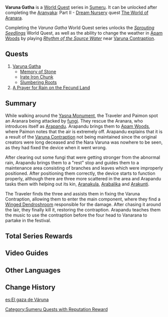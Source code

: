 {{About|the World Quest series|the Forest Adventure Journal chapter and its completion requirements|Aranyaka (Gadget)#III: Varuna Gatha}}
{{Chapter Infobox
|image         = World Quest Varuna Gatha.png
|type          = World
|region        = Sumeru
|worldQuestReq = [[The World of Aranara]]
|rep           = Sumeru
|repOrder      = 484
}}
'''Varuna Gatha''' is a [[World Quest]] series in [[Sumeru]]. It can be unlocked after completing the [[Aranyaka]]: Part II - [[Dream Nursery]] quest [[The World of Aranara]].

Completing the ''Varuna Gatha'' World Quest series unlocks the ''[[Sprouting Seedlings]]'' World Quest, as well as the ability to change the weather in [[Apam Woods]] by playing ''[[Vintage Lyre|Rhythm of the Source Water]]'' near [[Varuna Contraption]].

==Quests==
# [[Varuna Gatha (Quest)|Varuna Gatha]]
#* [[Memory of Stone]]
#* [[Irate Iron Chunk]]
#* [[Slumbering Roots]]
# [[A Prayer for Rain on the Fecund Land]]

==Summary==
While walking around the [[Yasna Monument]], the Traveler and Paimon spot an Aranara being attacked by [[fungus|fungi]]. They rescue the Aranara, who introduces itself as [[Arapandu]]. Arapandu brings them to [[Apam Woods]], where Paimon notes that the air is extremely off. Arapandu explains that it is a result of the [[Varuna Contraption]] not being maintained since the original creators were long deceased and the Nara Varuna was nowhere to be seen, as they had fixed the device when it went wrong.

After clearing out some fungi that were getting stronger from the abnormal rain, Arapandu brings them to a "rest" stop and guides them to a maintenance area consisting of branches and leaves which were improperly positioned. After positioning them correctly, the device starts to function properly, although there are three more scattered in the area and Arapandu tasks them with helping out its kin, [[Aranakula]], [[Arabalika]] and [[Arakunti]].

The Traveler finds the three and assists them in fixing the Varuna Contraption, allowing them to enter the main component, where they find a [[Winged Dendroshroom]] responsible for the damage. After chasing it around the lair, they finally kill it, restoring the contraption. Arapandu teaches them the music to use the contraption before the four head to Vanarana to partake in the festival.

==Total Series Rewards==
{{Event Rewards
|type = Quest
|Adventure EXP = 1600
|Mora = 160,000
|Primogem = 200
|Hero's Wit = 16
|Mystic Enhancement Ore = 8
|Stories of You and the Aranara = 1
|sort = Adventure EXP,Primogem,Hero's Wit,Mora,Mystic Enhancement Ore,Stories of You and the Aranara
}}

==Video Guides==
{{EVT
|video1   = https://youtu.be/kNMc46KxvTM
|caption1 = Varuna Gatha Guide

|video2   = https://youtu.be/_3KlmhjeUqg
|caption2 = Aranyaka Part III: Varuna Gatha
}}

==Other Languages==
{{Other Languages
|en      = Varuna Gatha
|zhs     = 水天供书
|zhs_rm  = Shuǐtiān Gòngshū
|zht     = 水天供書
|zht_rm  = Shuǐtiān Gòngshū
|zh_tl   = 
|ja      = ヴァルナ伽陀
|ja_rm   = Varuna Gata
|ja_tl   = Varuna {{w|Gatha (India)|Gatha}}
|ko      = 바루나 가타
|ko_rm   = Baruna Gata
|ko_tl   = Varuna Gatha
|es      = El gaza de Váruna
|es_tl   = The {{w|Gatha (India)|Gatha}} of Varuna
|fr      = Varuna Gatha
|ru      = Варуна-гата
|th      = ตำราวรุณคาถา
|th_rm   = Tamra Varuna Gatha
|th_tl   = Book of Varuna Gatha
|vi      = Thi Kệ Varuna
|vi_tl   = 
|de      = Varuna-Gatha
|de_tl   = Varuna Gatha
|id      = Varuna Gatha
|pt      = Varuna Gatha
|tr      = Varuna Gatha
|it      = Varuna Gatha
}}

==Change History==
{{Change History|3.0}}
[[Category:Sumeru Quests with Reputation Reward]]

[[es:El gaza de Váruna]]